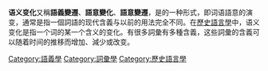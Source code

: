{{Expand language|1=en|time=2020-09-18T11:47:59+00:00}}
'''语义变化'''又稱'''語義變遷'''、'''語意變化'''、'''語意變遷'''，是{{link-en|语言变化|language change}}的一种形式，即词语語意的演变，通常是指一個詞語的现代含義与以前的用法完全不同。在[[歷史語言學|歷史語言學]]中，语义变化是指一个词的某一个含义的变化。有很多詞彙有多種含義，这些詞彙的含義可以随着时间的推移而增加、減少或改变。 

[[Category:語義學|Category:語義學]]
[[Category:詞彙學|Category:詞彙學]]
[[Category:歷史語言學|Category:歷史語言學]]